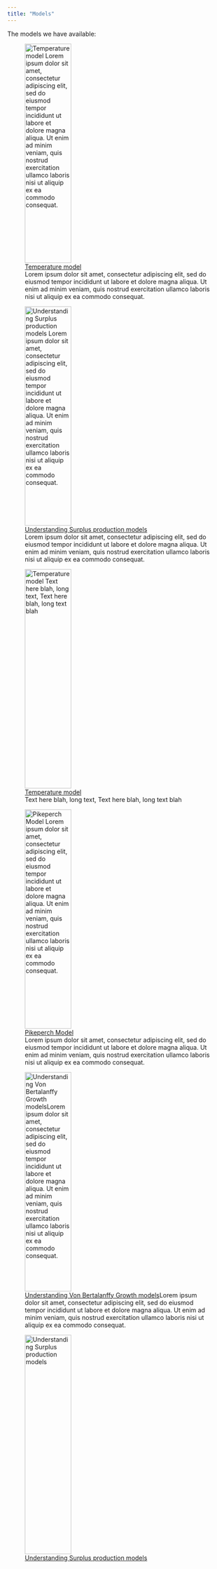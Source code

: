 ```yaml
---
title: "Models"
---
```


The models we have available:

::: {layout-ncol=3 layout="[[1,1]"}

![[Temperature model](https://www.google.com)<br> Lorem ipsum dolor sit amet, consectetur adipiscing elit, sed do eiusmod tempor incididunt ut labore et dolore magna aliqua. Ut enim ad minim veniam, quis nostrud exercitation ullamco laboris nisi ut aliquip ex ea commodo consequat.](www/elephant.jpg){fig-align="left" width=50% height="500"}

![[Understanding Surplus production models](https://www.google.com)<br> Lorem ipsum dolor sit amet, consectetur adipiscing elit, sed do eiusmod tempor incididunt ut labore et dolore magna aliqua. Ut enim ad minim veniam, quis nostrud exercitation ullamco laboris nisi ut aliquip ex ea commodo consequat.](www/elephant2.jpg){fig-align="left" width=50% height="500"}

![[Temperature model](https://www.google.com)<br> Text here blah, long text, Text here blah, long text blah](www/elephant.jpg){fig-align="left" width=50% height="500"}

![[Pikeperch Model](https://fishsize.shinyapps.io/pikeperch/)<br> Lorem ipsum dolor sit amet, consectetur adipiscing elit, sed do eiusmod tempor incididunt ut labore et dolore magna aliqua. Ut enim ad minim veniam, quis nostrud exercitation ullamco laboris nisi ut aliquip ex ea commodo consequat.](www/pikeperch.png){fig-align="left" width=50% height="500"}

![[Understanding Von Bertalanffy Growth models](https://www.google.com)Lorem ipsum dolor sit amet, consectetur adipiscing elit, sed do eiusmod tempor incididunt ut labore et dolore magna aliqua. Ut enim ad minim veniam, quis nostrud exercitation ullamco laboris nisi ut aliquip ex ea commodo consequat.](www/elephant.jpg){fig-align="left" width=50% height="500"}

![[Understanding Surplus production models](https://www.google.com)](www/elephant2.jpg){fig-align="left" width=50% height="500"}

:::